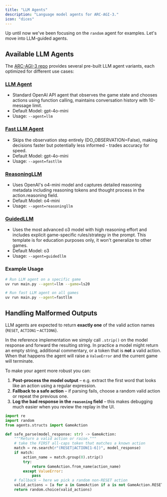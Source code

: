 ```yaml
---
title: "LLM Agents"
description: "Language model agents for ARC-AGI-3."
icon: "dices"
---
```


Up until now we've been focusing on the `random` agent for examples. Let's move into LLM-guided agents.

## Available LLM Agents

The [ARC-AGI-3 repo](https://github.com/arcprize/ARC-AGI-3-Agents) provides several pre-built LLM agent variants, each optimized for different use cases:

### [LLM Agent](https://github.com/arcprize/ARC-AGI-3-Agents/blob/main/agents/templates/llm_agents.py#L16)
- Standard OpenAI API agent that observes the game state and chooses actions using function
  calling, maintains conversation history with 10-message limit.
- Default Model: gpt-4o-mini
- Usage: `--agent=llm`

### [Fast LLM Agent](https://github.com/arcprize/ARC-AGI-3-Agents/blob/e61e1238eac285901423afc3921fe4b1a51c6701/agents/templates/llm_agents.py#L472)
- Skips the observation step entirely (DO_OBSERVATION=False), making decisions faster but potentially
  less informed - trades accuracy for speed.
- Default Model: gpt-4o-mini
- Usage: `--agent=fastllm` 

### [ReasoningLLM](https://github.com/arcprize/ARC-AGI-3-Agents/blob/e61e1238eac285901423afc3921fe4b1a51c6701/agents/templates/llm_agents.py#L403)
- Uses OpenAI's o4-mini model and captures detailed reasoning metadata including reasoning tokens and thought process in the action.reasoning field.
- Default Model: o4-mini
- Usage: `--agent=reasoningllm` 

### [GuidedLLM](https://github.com/arcprize/ARC-AGI-3-Agents/blob/e61e1238eac285901423afc3921fe4b1a51c6701/agents/templates/llm_agents.py#L496)
- Uses the most advanced o3 model with high reasoning effort and includes explicit game-specific rules/strategy in the prompt. This template is for education purposes only, it won't generalize to other games.
- Default Model: o3
- Usage: `--agent=guidedllm` 

### Example Usage

```bash
# Run LLM agent on a specific game
uv run main.py --agent=llm --game=ls20

# Run fast LLM agent on all games
uv run main.py --agent=fastllm
```

## Handling Malformed Outputs

LLM agents are expected to return **exactly one** of the valid action names (`RESET`, `ACTION1` – `ACTION6`).

In the reference implementation we simply call `.strip()` on the model response and forward the resulting string.  In practice a model might return an empty string, additional commentary, or a token that is **not** a valid action.  When that happens the agent will raise a `ValueError` and the current game will terminate.

To make your agent more robust you can:

1. **Post-process the model output** – e.g. extract the first word that looks like an action using a regular expression.
2. **Fallback to a safe action** – if parsing fails, choose a random valid action or repeat the previous one.
3. **Log the bad response in the `reasoning` field** – this makes debugging much easier when you review the replay in the UI.

```python
import re
import random
from agents.structs import GameAction

def safe_parse(model_response: str) -> GameAction:
    """Return a valid action or raise."""
    # take the FIRST all-caps token that matches a known action
    match = re.search(r"(RESET|ACTION[1-6])", model_response)
    if match:
        action_name = match.group(0).strip()
        try:
            return GameAction.from_name(action_name)
        except ValueError:
            pass
    # fallback – here we pick a random non-RESET action
    valid_actions = [a for a in GameAction if a is not GameAction.RESET]
    return random.choice(valid_actions)
```